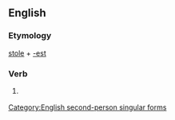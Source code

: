 ==English==

===Etymology===
[[stole]] + [[-est]]

===Verb===
{{infl|en|verb form}}

# {{archaic}} {{form of|Second-person singular simple present form of|stole}}

[[Category:English second-person singular forms]]